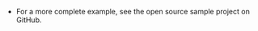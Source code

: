 <PlatformWrapper platform="unity">

- For a more complete example, see the open source <Vpd k="PRODUCT"/> <Link to = "https://github.com/AgoraIO-Community/Agora-Unity-RTC-QuickStart-NG/tree/release/4.0.0/API-Example-Unity/Assets/API-Example/Examples/Basic/JoinChannelVideo">sample project </Link> on GitHub.

</PlatformWrapper>

